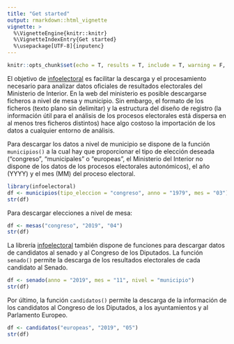 ```yaml
---
title: "Get started"
output: rmarkdown::html_vignette
vignette: >
  %\VignetteEngine{knitr::knitr}
  %\VignetteIndexEntry{Get started}
  %\usepackage[UTF-8]{inputenc}
---
```



```r
knitr::opts_chunk$set(echo = T, results = T, include = T, warning = F, message = F)
```

El objetivo de [infoelectoral](https://hmeleiro.github.io/infoelectoral/) es facilitar la descarga y el procesamiento necesario para analizar datos oficiales de resultados electorales del Ministerio de Interior. En la web del ministerio es posible descargarse ficheros a nivel de mesa y municipio. Sin embargo, el formato de los ficheros (texto plano sin delimitar) y la estructura del diseño de registro (la información útil para el análisis de los procesos electorales está dispersa en al menos tres ficheros distintos) hace algo costoso la importación de los datos a cualquier entorno de análisis. 

Para descargar los datos a nivel de municipio se dispone de la función `municipios()` a la cual hay que proporcionar el tipo de elección deseada ("congreso", "municipales" o "europeas", el Ministerio del Interior no dispone de los datos de los procesos electorales autonómicos), el año (YYYY) y el mes (MM) del proceso electoral.
```r
library(infoelectoral)
df <- municipios(tipo_eleccion = "congreso", anno = "1979", mes = "03")
str(df)
```


Para descargar elecciones a nivel de mesa: 

```r
df <- mesas("congreso", "2019", "04")
str(df)
```

La librería [infoelectoral](https://hmeleiro.github.io/infoelectoral/) también dispone de funciones para descargar datos de candidatos al senado y al Congreso de los Diputados. La función `senado()` permite la descarga de los resultados electorales de cada candidato al Senado.

```r
df <- senado(anno = "2019", mes = "11", nivel = "municipio")
str(df)
```

Por último, la función `candidatos()` permite la descarga de la información de los candidatos al Congreso de los Diputados, a los ayuntamientos y al Parlamento Europeo.

```r
df <- candidatos("europeas", "2019", "05")
str(df)
```

